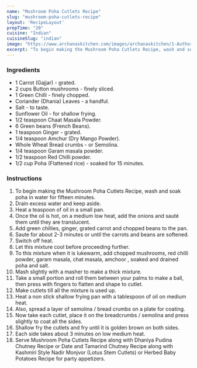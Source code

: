 ---
name: "Mushroom Poha Cutlets Recipe"
slug: "mushroom-poha-cutlets-recipe"
layout: 'RecipeLayout'
prepTime: "20"
cuisine: "Indian"
cuisineSlug: "indian"
image: "https://www.archanaskitchen.com/images/archanaskitchen/1-Author/Smitha-Kalluraya/Mushroom_cutlets_.jpg"
excerpt: "To begin making the Mushroom Poha Cutlets Recipe, wash and soak poha in water for fifteen minutes"
---

### Ingredients

- 1 Carrot (Gajjar) - grated.
- 2 cups Button mushrooms - finely sliced.
- 1 Green Chilli - finely chopped.
- Coriander (Dhania) Leaves - a handful.
- Salt - to taste.
- Sunflower Oil - for shallow frying.
- 1/2 teaspoon Chaat Masala Powder.
- 6 Green beans (French Beans).
- 1 teaspoon Ginger - grated.
- 1/4 teaspoon Amchur (Dry Mango Powder).
- Whole Wheat Bread crumbs - or Semolina.
- 1/4 teaspoon Garam masala powder.
- 1/2 teaspoon Red Chilli powder.
- 1/2 cup Poha (Flattened rice) - soaked for 15 minutes.

### Instructions

1. To begin making the Mushroom Poha Cutlets Recipe, wash and soak poha in water for fifteen minutes.
1. Drain excess water and keep aside.
1. Heat a teaspoon of oil in a small pan.
1. Once the oil is hot, on a medium low heat, add the onions and sauté them until they are translucent.
1. Add green chillies, ginger, grated carrot and chopped beans to the pan.
1. Saute for about 2-3 minutes or until the carrots and beans are softened.
1. Switch off heat.
1. Let this mixture cool before proceeding further.
1. To this mixture when it is lukewarm, add chopped mushrooms, red chilli powder, garam masala, chat masala, amchoor , soaked and drained poha and salt.
1. Mash slightly with a masher to make a thick mixture.
1. Take a small portion and roll them between your palms to make a ball, then press with fingers to flatten and shape to cutlet.
1. Make cutlets till all the mixture is used up.
1. Heat a non stick shallow frying pan with a tablespoon of oil on medium heat.
1. Also, spread a layer of semolina / bread crumbs on a plate for coating.
1. Now take each cutlet, place it on the breadcrumbs / semolina and press slightly to coat all the sides.
1. Shallow fry the cutlets and fry until it is golden brown on both sides.
1. Each side takes about 3 minutes on low medium heat.
1. Serve Mushroom Poha Cutlets Recipe along with Dhaniya Pudina Chutney Recipe or Date and Tamarind Chutney Recipe along with Kashmiri Style Nadir Monjvor (Lotus Stem Cutlets) or Herbed Baby Potatoes Recipe for party appetizers.

